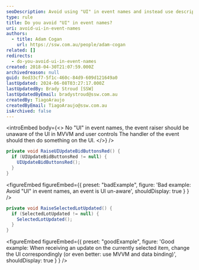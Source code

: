```yaml
---
seoDescription: Avoid using "UI" in event names and instead use descriptive names that indicate the purpose of the event.
type: rule
title: Do you avoid "UI" in event names?
uri: avoid-ui-in-event-names
authors:
  - title: Adam Cogan
    url: https://ssw.com.au/people/adam-cogan
related: []
redirects:
  - do-you-avoid-ui-in-event-names
created: 2018-04-30T21:07:59.000Z
archivedreason: null
guid: 8ed33cf7-5f1c-460c-84d9-609d121649a0
lastUpdated: 2024-06-08T03:27:17.000Z
lastUpdatedBy: Brady Stroud [SSW]
lastUpdatedByEmail: bradystroud@ssw.com.au
createdBy: TiagoAraujo
createdByEmail: TiagoAraujo@ssw.com.au
isArchived: false
---
```


<introEmbed
  body={<>
No "UI" in event names, the event raiser should be unaware of the UI in MVVM and user controls
The handler of the event should then do something on the UI.
  </>}
/>
```csharp
private void RaiseUIUpdateBidButtonsRed() {
  if (UIUpdateBidButtonsRed != null) {
    UIUpdateBidButtonsRed();
  }
}
```

<figureEmbed figureEmbed={{
  preset: "badExample",
  figure: 'Bad example: Avoid "UI" in event names, an event is UI un-aware',
  shouldDisplay: true
} } />


```csharp
private void RaiseSelectedLotUpdated() {
  if (SelectedLotUpdated != null) {
    SelectedLotUpdated();
  }
}
```

<figureEmbed figureEmbed={{
  preset: "goodExample",
  figure: 'Good example: When receiving an update on the currently selected item, change the UI correspondingly (or even better: use MVVM and data binding)',
  shouldDisplay: true
} } />
